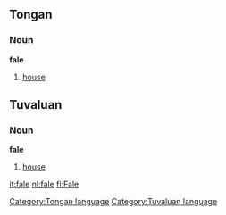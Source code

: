 ==Tongan==
===Noun===
'''fale'''
#[[house]]

==Tuvaluan==
===Noun===
'''fale'''
#[[house]]
[[Category:Tongan language]]
[[Category:Tuvaluan language]]

[[it:fale]]
[[nl:fale]]
[[fi:Fale]]